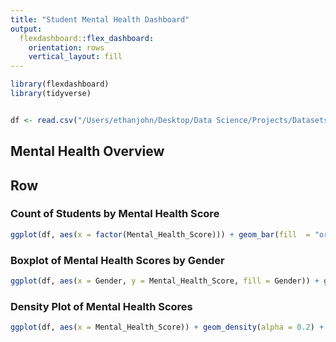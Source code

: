 ```yaml
---
title: "Student Mental Health Dashboard"
output: 
  flexdashboard::flex_dashboard:
    orientation: rows
    vertical_layout: fill
---
```


```r
library(flexdashboard)
library(tidyverse)


df <- read.csv("/Users/ethanjohn/Desktop/Data Science/Projects/Datasets/Students Social Media Addiction copy.csv")
```

## Mental Health Overview
Row
----------------------------------------
### Count of Students by Mental Health Score
```r
ggplot(df, aes(x = factor(Mental_Health_Score))) + geom_bar(fill  = "orange", color = "white") + labs(title = "Count of Students by Mental Health Score", x = "Score", y = "Number of students") + theme_minimal()
```

### Boxplot of Mental Health Scores by Gender
```r
ggplot(df, aes(x = Gender, y = Mental_Health_Score, fill = Gender)) + geom_boxplot(alpha=0.7) + labs(title = "Mental Health Scores by Gender", x = "Gender", y = "Mental Health Scores") + theme_minimal() + theme(legend.position = "none")
```

### Density Plot of Mental Health Scores
```r
ggplot(df, aes(x = Mental_Health_Score)) + geom_density(alpha = 0.2) + labs(title = "Mental Health of Students", x = "Mental Health Score", y = "Density") + theme_minimal()
```